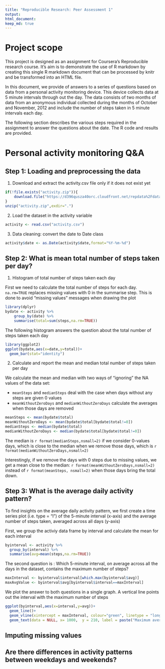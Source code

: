 ```yaml
---
title: "Reproducible Research: Peer Assessment 1"
output: 
html_document:
keep_md: true
---
```


# Project scope

This project is designed as an assignment for Coursera's Reproducible research course. It's aim is to demonstrate the use of R markdown by creating this single R markdown document that can be processed by knitr and be transformed into an HTML file.

In this document, we provide of answers to a series of questions based on  data from a personal activity monitoring device. This device collects data at 5 minute intervals through out the day. The data consists of two months of data from an anonymous individual collected during the months of October and November, 2012 and include the number of steps taken in 5 minute intervals each day.

The following section describes the various steps required in the assignment to answer the questions about the date. The R code and results are provided.

# Personal activity monitoring Q&A

## Step 1:  Loading and preprocessing the data

1. Download and extract the activity.csv file only if it does not exist yet

```r
if(!file.exists("activity.zip")){
    download.file("https://d396qusza40orc.cloudfront.net/repdata%2Fdata%2Factivity.zip",destfile="activity.zip",method="curl")
}
unzip("activity.zip",exdir=".")

```

2. Load the dataset in the activity variable

```r
activity <- read.csv("activity.csv")
```


3. Data cleaning: 
convert the date to Date class
```r
activity$date <- as.Date(activity$date,format="%Y-%m-%d")
```

## Step 2: What is mean total number of steps taken per day?
1. Histogram of total number of steps taken each day

First we need to calculate the total number of steps for each day. `na.rm=TRUE` replaces missing values with 0 in the summarise step. This is done to avoid "missing values" messages when drawing the plot

```r
library(dplyr)
bydate <- activity %>% 
    group_by(date) %>%
    summarise(total=sum(steps,na.rm=TRUE))
```
 
The following histogram answers the question about the total number of steps taken each day

```r
library(ggplot2)
ggplot(bydate,aes(x=date,y=total))+
  geom_bar(stat="identity")
```

2. Calculate and report the mean and median total number of steps taken per day

We calculate the mean and median with two ways of "ignoring" the NA values of the data set: 

* `meanSteps` and `medianSteps` deal with the case when days without any steps are given 0 values
* `meanWithoutZeroDays` and `medianWithoutZeroDays` calculate the averages when those days are removed

```r
meanSteps <- mean(bydate$total)
meanWithoutZeroDays <- mean(bydate$total[bydate$total!=0])
medianSteps <- median(bydate$total)
medianWithoutZeroDays <- median(bydate$total[bydate$total!=0])
```

The median is `r format(medianSteps,nsmall=2)` if we consider 0-values days, which is close to the median when we remove those days, which is `r format(medianWithoutZeroDays,nsmall=2)`

Interestingly, if we remove the days with 0 steps due to missing values, we get a mean close to the median: `r format(meanWithoutZeroDays,nsmall=2)` instead of `r format(meanSteps, nsmall=2)` when those days bring the total down.


## Step 3: What is the average daily activity pattern?

To find insights on the average daily activity pattern, we first create a time series plot (i.e. type = "l") of the 5-minute interval (x-axis) and the average number of steps taken, averaged across all days (y-axis)

First, we group the activiy data frame by interval and calculate the mean for each interval

```r
byinterval <- activity %>%
  group_by(interval) %>%
  summarise(avg=mean(steps,na.rm=TRUE))
```

The second question is : Which 5-minute interval, on average across all the days in the dataset, contains the maximum number of steps?

```r
maxInterval <- byinterval$interval[which.max(byinterval$avg)]
maxAvgValue <- byinterval$avg[byinterval$interval==maxInterval]
```

We plot the answer to both questions in a single graph. A vertical line points out the interval with the maximum number of steps

```r
ggplot(byinterval,aes(x=interval,y=avg))+
  geom_line()+
  geom_vline(xintercept = maxInterval, colour="green", linetype = "longdash") +
  geom_text(data = NULL, x= 1000,  y = 210, label = paste("Maximum average number (",format(maxAvgValue,nsmall=2),") is in interval",maxInterval))
```


## Imputing missing values



## Are there differences in activity patterns between weekdays and weekends?

